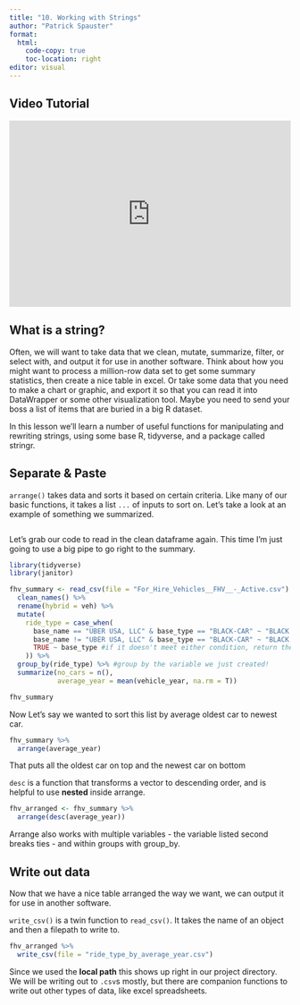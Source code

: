 ```yaml
---
title: "10. Working with Strings"
author: "Patrick Spauster"
format:
  html:
    code-copy: true
    toc-location: right
editor: visual
---
```


## Video Tutorial

```{=html}
<div style="max-width:608px"><div style="position:relative;padding-bottom:66.118421052632%"><iframe id="kaltura_player" src="https://cdnapisec.kaltura.com/p/1674401/sp/167440100/embedIframeJs/uiconf_id/23435151/partner_id/1674401?iframeembed=true&playerId=kaltura_player&entry_id=1_0c9gmqct&flashvars[streamerType]=auto&amp;flashvars[localizationCode]=en&amp;flashvars[sideBarContainer.plugin]=true&amp;flashvars[sideBarContainer.position]=left&amp;flashvars[sideBarContainer.clickToClose]=true&amp;flashvars[chapters.plugin]=true&amp;flashvars[chapters.layout]=vertical&amp;flashvars[chapters.thumbnailRotator]=false&amp;flashvars[streamSelector.plugin]=true&amp;flashvars[EmbedPlayer.SpinnerTarget]=videoHolder&amp;flashvars[dualScreen.plugin]=true&amp;flashvars[LeadWithHLSOnFlash]=true&amp;flashvars[Kaltura.addCrossoriginToIframe]=true&amp;&wid=1_9o78atzo" width="608" height="402" allowfullscreen webkitallowfullscreen mozAllowFullScreen allow="autoplay *; fullscreen *; encrypted-media *" sandbox="allow-downloads allow-forms allow-same-origin allow-scripts allow-top-navigation allow-pointer-lock allow-popups allow-modals allow-orientation-lock allow-popups-to-escape-sandbox allow-presentation allow-top-navigation-by-user-activation" frameborder="0" title="8. group by summarize" style="position:absolute;top:0;left:0;width:100%;height:100%"></iframe></div></div>
```
## What is a string?

Often, we will want to take data that we clean, mutate, summarize, filter, or select with, and output it for use in another software. Think about how you might want to process a million-row data set to get some summary statistics, then create a nice table in excel. Or take some data that you need to make a chart or graphic, and export it so that you can read it into DataWrapper or some other visualization tool. Maybe you need to send your boss a list of items that are buried in a big R dataset.

In this lesson we'll learn a number of useful functions for manipulating and rewriting strings, using some base R, tidyverse, and a package called stringr.

## Separate & Paste

`arrange()` takes data and sorts it based on certain criteria. Like many of our basic functions, it takes a list `...` of inputs to sort on. Let's take a look at an example of something we summarized.

```r

```

Let's grab our code to read in the clean dataframe again. This time I'm just going to use a big pipe to go right to the summary.

```r
library(tidyverse)
library(janitor)

fhv_summary <- read_csv(file = "For_Hire_Vehicles__FHV__-_Active.csv") %>% 
  clean_names() %>% 
  rename(hybrid = veh) %>% 
  mutate(
    ride_type = case_when(
      base_name == "UBER USA, LLC" & base_type == "BLACK-CAR" ~ "BLACK CAR RIDESHARE",
      base_name != "UBER USA, LLC" & base_type == "BLACK-CAR" ~ "BLACK CAR NON-RIDESHARE",
      TRUE ~ base_type #if it doesn't meet either condition, return the base_type
    )) %>% 
  group_by(ride_type) %>% #group by the variable we just created!
  summarize(no_cars = n(),
            average_year = mean(vehicle_year, na.rm = T))

fhv_summary
```

Now Let's say we wanted to sort this list by average oldest car to newest car.

```r
fhv_summary %>% 
  arrange(average_year)
```

That puts all the oldest car on top and the newest car on bottom

`desc` is a function that transforms a vector to descending order, and is helpful to use **nested** inside arrange.

```r
fhv_arranged <- fhv_summary %>% 
  arrange(desc(average_year))
```

Arrange also works with multiple variables - the variable listed second breaks ties - and within groups with group_by.

## Write out data

Now that we have a nice table arranged the way we want, we can output it for use in another software.

`write_csv()` is a twin function to `read_csv()`. It takes the name of an object and then a filepath to write to.

```r
fhv_arranged %>% 
  write_csv(file = "ride_type_by_average_year.csv")
```

Since we used the **local path** this shows up right in our project directory. We will be writing out to `.csv`s mostly, but there are companion functions to write out other types of data, like excel spreadsheets.
